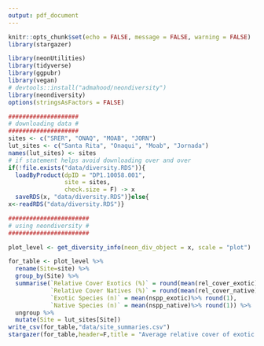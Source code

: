 ```yaml
---
output: pdf_document
---
```


```r
knitr::opts_chunk$set(echo = FALSE, message = FALSE, warning = FALSE)
library(stargazer)
```

```r

library(neonUtilities)
library(tidyverse)
library(ggpubr)
library(vegan)
# devtools::install("admahood/neondiversity")
library(neondiversity) 
options(stringsAsFactors = FALSE)

####################
# downloading data #
####################
sites <- c("SRER", "ONAQ", "MOAB", "JORN")
lut_sites <- c("Santa Rita", "Onaqui", "Moab", "Jornada")
names(lut_sites) <- sites
# if statement helps avoid downloading over and over
if(!file.exists("data/diversity.RDS")){
  loadByProduct(dpID = "DP1.10058.001", 
                site = sites, 
                check.size = F) -> x
  saveRDS(x, "data/diversity.RDS")}else{
x<-readRDS("data/diversity.RDS")}

#######################
# using neondiversity #
#######################

plot_level <- get_diversity_info(neon_div_object = x, scale = "plot")

```

```r
for_table <- plot_level %>%
  rename(Site=site) %>%
  group_by(Site) %>%
  summarise(`Relative Cover Exotics (%)` = round(mean(rel_cover_exotic) * 100,1),
            `Relative Cover Natives (%)` = round(mean(rel_cover_native) * 100,1),
            `Exotic Species (n)` = mean(nspp_exotic)%>% round(1),
            `Native Species (n)` = mean(nspp_native)%>% round(1)) %>%
  ungroup %>%
  mutate(Site = lut_sites[Site])
write_csv(for_table,"data/site_summaries.csv")
stargazer(for_table,header=F,title = "Average relative cover of exotic plants per plot, and number of exotic and native species per plot at each site.",summary = F, rownames = F)

```
